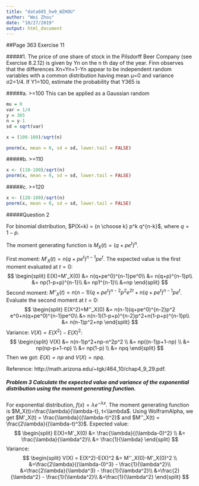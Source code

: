 ```yaml
---
title: "data605_hw9_WZHOU"
author: "Wei Zhou"
date: "10/27/2019"
output: html_document
---
```


##Page 363 Exercise 11

#####1. The price of one share of stock in the Pilsdorff Beer Company (see Exercise 8.2.12) is given by Yn on the n th day of the year. Finn observes that the differences Xn=Yn+1−Yn appear to be independent random variables with a common distribution having mean μ=0 and variance σ2=1/4. If Y1=100, estimate the probability that Y365 is

#####a. >=100 
This can be applied as a Gaussian random 
```r
mu = 0 
var = 1/4 
y = 365 
n = y-1 
sd = sqrt(var)

x = (100-100)/sqrt(n)

pnorm(x, mean = 0, sd = sd, lower.tail = FALSE)


```

#####b. >=110 
```r
x <- (110-100)/sqrt(n)
pnorm(x, mean = 0, sd = sd, lower.tail = FALSE)
```

#####c. >=120 
```r
x <- (120-100)/sqrt(n)
pnorm(x, mean = 0, sd = sd, lower.tail = FALSE)
```

#####Question 2 
 

For binomial distribution, $P(X=k) = {n \choose k} p^k q^{n-k}$, where $q=1-p$.

The moment generating function is $M_X(t)=(q+pe^t)^n$.

First moment: $M'_X(t) = n(q+pe^t)^{n-1}pe^t$.
The expected value is the first moment evaluated at $t=0$:
$$
\begin{split}
E(X)=M'_X(0) &= n(q+pe^0)^{n-1}pe^0\\
&= n(q+p)^{n-1}p\\
&= np(1-p+p)^{n-1}\\
&= np1^{n-1}\\
&=np
\end{split}
$$
Second moment:  $M''_X(t) = n(n-1)(q+pe^t)^{n-2}p^2 e^{2t}+n(q+pe^t)^{n-1}pe^t$.
Evaluate the second moment at $t=0$:
$$
\begin{split}
E(X^2)=M''_X(0) &= n(n-1)(q+pe^0)^{n-2}p^2 e^0+n(q+pe^0)^{n-1}pe^0\\
&= n(n-1)(1-p+p)^{n-2}p^2+n(1-p+p)^{n-1}p\\
&= n(n-1)p^2+np
\end{split}
$$
Variance: $V(X)=E(X^2)-E(X)^2$:
$$
\begin{split}
V(X) &= n(n-1)p^2+np-n^2p^2 \\
&= np((n-1)p+1-np) \\
&= np(np-p+1-np) \\
&= np(1-p) \\
&= npq
\end{split}
$$
Then we got: $E(X)=np$ and $V(X)=npq$.

Reference:  http://math.arizona.edu/~tgk/464_10/chap4_9_29.pdf.


##### Problem 3 Calculate the expected value and variance of the exponential distribution using the moment generating function.


For exponential distribution, $f(x)=\lambda e^{-\lambda x}$.
The moment generating function is $M_X(t)=\frac{\lambda}{\lambda-t}, t<\lambda$.
Using WolframAlpha, we get $M'_X(t) = \frac{\lambda}{(\lambda-t)^2}$ and $M''_X(t) = \frac{2\lambda}{(\lambda-t)^3}$.
Expected value:
$$
\begin{split}
E(X)=M'_X(0) &= \frac{\lambda}{(\lambda-0)^2} \\
&= \frac{\lambda}{\lambda^2}\\
&= \frac{1}{\lambda}
\end{split}
$$
Variance:
$$
\begin{split}
V(X) = E(X^2)-E(X)^2 &= M''_X(0)-M'_X(0)^2 \\
&=\frac{2\lambda}{(\lambda-0)^3} - \frac{1}{\lambda^2}\\
&=\frac{2\lambda}{\lambda^3} - \frac{1}{\lambda^2}\\
&=\frac{2}{\lambda^2} - \frac{1}{\lambda^2}\\
&=\frac{1}{\lambda^2}
\end{split}
$$
